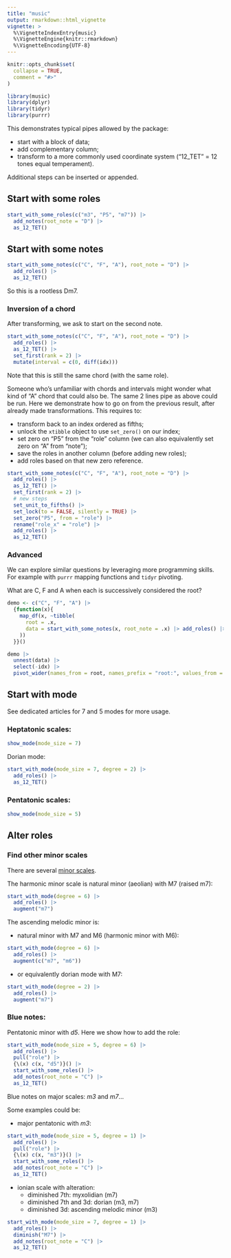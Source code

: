 ```yaml
---
title: "music"
output: rmarkdown::html_vignette
vignette: >
  %\VignetteIndexEntry{music}
  %\VignetteEngine{knitr::rmarkdown}
  %\VignetteEncoding{UTF-8}
---
```


```r
knitr::opts_chunk$set(
  collapse = TRUE,
  comment = "#>"
)
```

```r
library(music)
library(dplyr)
library(tidyr)
library(purrr)
```


This demonstrates typical pipes allowed by the package:

- start with a block of data;
- add complementary column;
- transform to a more commonly used coordinate system ("12_TET" = 12 tones equal temperament).

Additional steps can be inserted or appended.


## Start with some roles

```r
start_with_some_roles(c("m3", "P5", "m7")) |>
  add_notes(root_note = "D") |>
  as_12_TET()
```

## Start with some notes

```r
start_with_some_notes(c("C", "F", "A"), root_note = "D") |>
  add_roles() |>
  as_12_TET()
```

So this is a rootless Dm7.


### Inversion of a chord

After transforming, we ask to start on the second note.

```r
start_with_some_notes(c("C", "F", "A"), root_note = "D") |>
  add_roles() |>
  as_12_TET() |>
  set_first(rank = 2) |>
  mutate(interval = c(0, diff(idx)))
```
Note that this is still the same chord (with the same role).

Someone who's unfamiliar with chords and intervals might wonder what kind of "A" chord that could also be. The same 2 lines pipe as above could be run. Here we demonstrate how to go on from the previous result, after already made transformations. This requires to:

- transform back to an index ordered as fifths;
- unlock the `xtibble` object to use `set_zero()` on our index;
- set zero on "P5" from the "role" column (we can also equivalently set zero on "A" from "note");
- save the roles in another column (before adding new roles);
- add roles based on that new zero reference.

```r
start_with_some_notes(c("C", "F", "A"), root_note = "D") |>
  add_roles() |>
  as_12_TET() |>
  set_first(rank = 2) |>
  # new steps
  set_unit_to_fifths() |>
  set_lock(to = FALSE, silently = TRUE) |>
  set_zero("P5", from = "role") |> 
  rename("role_x" = "role") |>
  add_roles() |>
  as_12_TET()
```


### Advanced

We can explore similar questions by leveraging more programming skills. For example with `purrr` mapping functions and `tidyr` pivoting.

What are C, F and A when each is successively considered the root?

```r
demo <- c("C", "F", "A") |>
  {function(x){
    map_df(x, ~tibble(
      root = .x,
      data = start_with_some_notes(x, root_note = .x) |> add_roles() |> list()
    ))
  }}()

demo |> 
  unnest(data) |> 
  select(-idx) |>
  pivot_wider(names_from = root, names_prefix = "root:", values_from = role)
```

## Start with mode

See dedicated articles for 7 and 5 modes for more usage.


### Heptatonic scales:

```r
show_mode(mode_size = 7)
```


Dorian mode:

```r
start_with_mode(mode_size = 7, degree = 2) |>
  add_roles() |>
  as_12_TET()
```

### Pentatonic scales:

```r
show_mode(mode_size = 5)
```


## Alter roles

### Find other minor scales

There are several [minor scales](https://en.wikipedia.org/wiki/Minor_scale).

The harmonic minor scale is natural minor (aeolian) with M7 (raised m7):

```r
start_with_mode(degree = 6) |>
  add_roles() |>
  augment("m7")
```

The ascending melodic minor is:

- natural minor with M7 and M6 (harmonic minor with M6):

```r
start_with_mode(degree = 6) |>
  add_roles() |>
  augment(c("m7", "m6"))
```

- or equivalently dorian mode with M7:

```r
start_with_mode(degree = 2) |>
  add_roles() |>
  augment("m7")
```


### Blue notes:

Pentatonic minor with _d5_. Here we show how to add the role:

```r
start_with_mode(mode_size = 5, degree = 6) |>
  add_roles() |>
  pull("role") |>
  {\(x) c(x, "d5")}() |>
  start_with_some_roles() |>
  add_notes(root_note = "C") |>
  as_12_TET()
```

Blue notes on major scales: _m3_ and _m7_...

Some examples could be:

- major pentatonic with _m3_:

```r
start_with_mode(mode_size = 5, degree = 1) |>
  add_roles() |>
  pull("role") |>
  {\(x) c(x, "m3")}() |>
  start_with_some_roles() |>
  add_notes(root_note = "C") |>
  as_12_TET()
```

- ionian scale with alteration:
  - diminished 7th: myxolidian (m7) 
  - diminished 7th and 3d: dorian (m3, m7)
  - diminished 3d: ascending melodic minor (m3)

```r
start_with_mode(mode_size = 7, degree = 1) |>
  add_roles() |>
  diminish("M7") |>
  add_notes(root_note = "C") |>
  as_12_TET()
```


